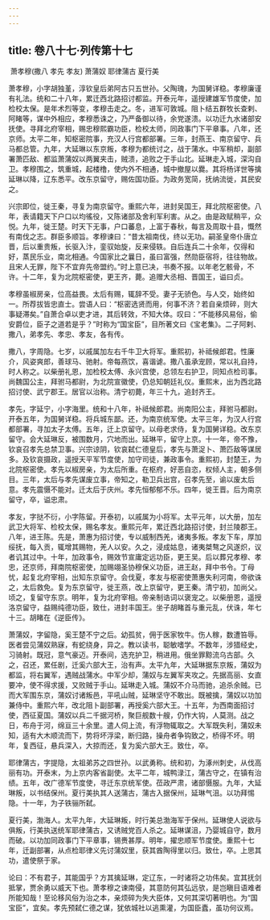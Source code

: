 ```yaml
---
---
---
```

title: 卷八十七·列传第十七
---

 萧孝穆(撒八 孝先 孝友) 萧蒲奴 耶律蒲古 夏行美

萧孝穆，小字胡独堇，淳钦皇后弟阿古只五世孙。父陶瑰，为国舅详稳。孝穆廉谨有礼法。统和二十八年，累迁西北路招讨都监。开泰元年，遥授建雄军节度使，加检校太保。是年术烈等变，孝穆击走之。冬，进军可敦城。阻卜结五群牧长查剌、阿睹等，谋中外相应，孝穆悉诛之，乃严备御以待，余党遂溃。以功迁九水诸部安抚使。寻拜北府宰相，赐忠穆熙霸功臣，检校太师，同政事门下平章事。八年，还京师。太平二年，知枢密院事，充汉人行宫都部署。三年，封燕王、南京留守、兵马都总管。九年，大延琳以东京叛，孝穆为都统讨之，战于蒲水。中军稍却，副部署萧匹敌、都监萧蒲奴以两翼夹击，贼溃，追败之于手山北。延琳走入城，深沟自卫。孝穆围之，筑重城，起楼橹，使内外不相通，城中撤屋以爨。其将杨详世等擒延琳以降，辽东悉平。改东京留守，赐佐国功臣。为政务宽简，抚纳流徙，其民安之。

兴宗即位，徙王秦，寻复为南京留守。重熙六年，进封吴国王，拜北院枢密使。八年，表请籍天下户口以均徭役，又陈诸部及舍利军利害。从之。由是政赋稍平，众悦。九年，徙王楚。时天下无事，户口蕃息，上富于春秋，每言及周取十县，慨然有南伐之志。群臣多顺旨。孝穆谏曰：“昔太祖南伐，终以无功。嗣圣皇帝仆唐立晋，后以重贵叛，长驱入汴，銮驭始旋，反来侵轶。自后连兵二十余年，仅得和好，蒸民乐业，南北相通。今国家比之曩日，虽曰富强，然勋臣宿将，往往物故。且宋人无罪，陛下不宜弃先帝盟约。”时上意已决，书奏不报。以年老乞骸骨，不许。十二年，复为北院枢密使，更王齐，薨。追赠大丞相、晋国王，谥曰贞。

孝穆虽椒房亲，位高益畏。太后有赐，辄辞不受。妻子无骄色。与人交，始终如一。所荐拔皆忠直士。尝语人曰：“枢密选贤而用，何事不济？若自亲烦碎，则大事疑滞矣。”自萧合卓以吏才进，其后转效，不知大体。叹曰：“不能移风易俗，偷安爵位，臣子之道若是乎？”时称为“国宝臣”，目所著文曰《宝老集》。二子阿剌、撒八，弟孝先、孝忠、孝友，各有传。

撒八，字周隐。七岁，以戚属加左右千牛卫大将军。重熙初，补祗候郎君。性廉介，风姿爽郎，善球马、驰射。帝每燕饮，喜谐谑。撒八虽承宠顾，常以礼自持，时人称之。以柴册礼恩，加检校太傅、永兴宫使，总领左右护卫，同知点检司事。尚魏国公主，拜驸马都尉，为北院宣徽使，仍总知朝廷礼仪。重熙末，出为西北路招讨使、武宁郡王。居官以治称。清宁初薨，年三十九，追封齐王。

孝先，字延宁，小字海里。统和十八年，补祗候郎君。尚南阳公主，拜驸马都尉。开泰五年，为国舅详稳。将兵城东鄙。还，为南京统军使。太平三年，为汉人行宫都部署，寻加太子太傅。五年，迁上京留守。以母老求侍，复为国舅详稳。改东京留守。会大延琳反，被围数月，穴地而出。延琳平，留守上京。十一年，帝不豫，钦哀召孝先总禁卫事。兴宗谅阴，钦哀弑仁德皇后，孝先与萧浞卜、萧匹敌等谋居多。及钦哀摄政，遥授天平军节度使，加守司徒，兼政事令。重熙初，封楚王，为北院枢密使。孝先以椒房亲，为太后所重。在枢府，好恶自恣，权倾人主，朝多侧目。三年，太后与孝先谋废立事，帝知之，勒卫兵出宫，召孝先至，谕以废太后意。孝先震慑不能对。迁太后于庆州。孝先恒郁郁不乐。四年，徙王晋。后为南京留守，卒，谥忠肃。

孝友，字挞不衍，小字陈留。开泰初，以戚属为小将军。太平元年，以大册，加左武卫大将军、检校太保，赐名孝友。重熙元年，累迁西北路招讨使，封兰陵郡王。八年，进王陈。先是，萧惠为招讨使，专以威制西羌，诸夷多叛。孝友下车，厚加绥抚，每入贡，辄增其赐物，羌人以安。久之，浸成姑息，诸夷桀骜之风遂炽，议者讥其过中。十年，加政事令，赐效节宣庸定远功臣，更王吴。后以葬兄孝穆、孝忠，还京师，拜南院枢密使，加赐翊圣协穆保义功臣，进王赵，拜中书令。丁母忧，起复北府宰相，出知东京留守。会伐夏，孝友与枢密使萧惠失利河南，帝欲诛之，太后救免。复为东京留守，徙王燕，改上京留守，更王秦。清宁初，加尚父。顷之，复留守东京。明年，复为北府宰相。帝亲制诰词以褒宠之。以柴册恩，遥授洛京留守，益赐纯德功臣，致仕，进封丰国王。坐子胡睹首与重元乱，伏诛，年七十三。胡睹在《逆臣传》。

萧蒲奴，字留隐，奚王楚不宁之后。幼孤贫，佣于医家牧牛。伤人稼，数遭笞辱。医者尝见蒲奴熟寐，有蛇绕身，异之。教以读书，聪敏嗜学。不数年，涉猎经史，习骑射。既冠，意气豪迈。开泰间，选充护卫，稍进用。俄坐罪黥流乌古部。久之，召还，累任剧，迁奚六部大王，治有声。太平九年，大延琳据东京叛，蒲奴为都监，将右翼军，遇贼战蒲水。中军少却，蒲奴与左翼军夹攻之。先据高丽、女直要冲，使不得求援，又败贼于手山。延琳走入城。蒲奴不介马而驰，追杀余贼。已而大军围东京，蒲奴讨诸叛邑，平吼山贼，延琳坚守不敢出。既被擒，蒲奴以功加兼侍中。重熙六年，改北阻卜副部署，再授奚六部大王。十五年，为西南面招讨使，西征夏国。蒲奴以兵二千据河桥，聚巨舰数十艘，仍作大钩，人莫测。战之日，布舟于河，绵亘三十余里。遣人伺上流，有浮物辄取之。大军既失利，蒲奴未知，适有大木顺流而下，势将坏浮梁，断归路，操舟者争钩致之，桥得不坏。明年，复西征，悬兵深入，大掠而还，复为奚六部大王。致仕，卒。

耶律蒲古，字提隐，太祖弟苏之四世孙。以武勇称。统和初，为涿州刺史，从伐高丽有功。开泰末，为上京内客省副使。太平二年，城鸭渌江，蒲古守之，在镇有治绩。五年，改广德军节度使，寻迁东京统军使。莅政严肃，诸部慑服。九年，大延琳叛，以书结保州。夏行美执其人送蒲古，蒲古入据保州，延琳气沮。以功拜惕隐。十一年，为子铁骊所弑。

夏行美，渤海人。太平九年，大延琳叛，时行美总渤海军于保州。延琳使人说欲与俱叛，行美执送统军耶律蒲古，又诱贼党百人杀之。延琳谋沮，乃婴城自守，数月而破。以功加同政事门下平章事，锡赉甚厚。明年，擢忠顺军节度使。重熙十七年，迁副部署，从点检耶律义先讨蒲奴里，获其酋陶得里以归。致仕，卒。上思其功，遣使祭于家。

论曰：不有君子，其能国乎？方其擒延琳，定辽东，一时诸将之功伟矣。宜其抚剑抵掌，贾余勇以威天下也。萧孝穆之谏南侵，其意防何其弘远欤，是岂瞋目语难者所能知哉！至论移风俗为治之本，亲烦碎为失大臣体，又何其深切著明也。为“国宝臣”，宜矣。孝先预弑仁德之谋，犹依城社以逃熏灌，为国臣蠹，虽功何议焉。

